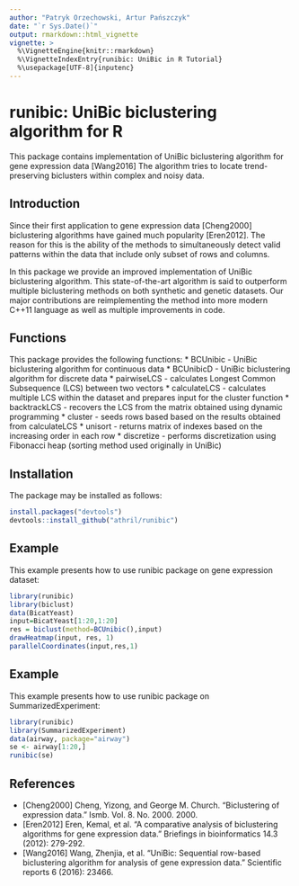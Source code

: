 ```yaml
---
author: "Patryk Orzechowski, Artur Pańszczyk"
date: "`r Sys.Date()`"
output: rmarkdown::html_vignette
vignette: >
  %\VignetteEngine{knitr::rmarkdown}
  %\VignetteIndexEntry{runibic: UniBic in R Tutorial}
  %\usepackage[UTF-8]{inputenc}
---
```


# runibic: UniBic biclustering algorithm for R

This package contains implementation of UniBic biclustering algorithm for gene expression data [Wang2016]
The algorithm tries to locate trend-preserving biclusters within complex and noisy data.

## Introduction 

Since their first application to gene expression data [Cheng2000] biclustering algorithms have gained much popularity [Eren2012].
The reason for this is the ability of the methods to simultaneously detect valid patterns within the data that include only subset of rows and columns.

In this package we provide an improved implementation of UniBic biclustering algorithm. This state-of-the-art algorithm is said to outperform multiple biclustering methods on both synthetic and genetic datasets.
Our major contributions are reimplementing the method into more modern C++11 language as well as multiple improvements in code.


## Functions
This package provides the following functions:
* BCUnibic - UniBic biclustering algorithm for continuous data
* BCUnibicD - UniBic biclustering algorithm for discrete data
* pairwiseLCS - calculates Longest Common Subsequence (LCS) between two vectors
* calculateLCS - calculates multiple LCS within the dataset and prepares input for the cluster function
* backtrackLCS - recovers the LCS from the matrix obtained using dynamic programming
* cluster - seeds rows based based on the results obtained from calculateLCS
* unisort - returns matrix of indexes based on the increasing order in each row
* discretize - performs discretization using Fibonacci heap (sorting method used originally in UniBic)


## Installation
The package may be installed as follows:
```r
install.packages("devtools")
devtools::install_github("athril/runibic")
```

## Example
This example presents how to use runibic package on gene expression dataset:
```r
library(runibic)
library(biclust)
data(BicatYeast)
input=BicatYeast[1:20,1:20]
res = biclust(method=BCUnibic(),input)
drawHeatmap(input, res, 1)
parallelCoordinates(input,res,1)
```

## Example
This example presents how to use runibic package on SummarizedExperiment:
```r
library(runibic)
library(SummarizedExperiment)
data(airway, package="airway")
se <- airway[1:20,]
runibic(se)
```


## References
* [Cheng2000] Cheng, Yizong, and George M. Church. "Biclustering of expression data." Ismb. Vol. 8. No. 2000. 2000.
* [Eren2012] Eren, Kemal, et al. "A comparative analysis of biclustering algorithms for gene expression data." Briefings in bioinformatics 14.3 (2012): 279-292.
* [Wang2016] Wang, Zhenjia, et al. "UniBic: Sequential row-based biclustering algorithm for analysis of gene expression data." Scientific reports 6 (2016): 23466.